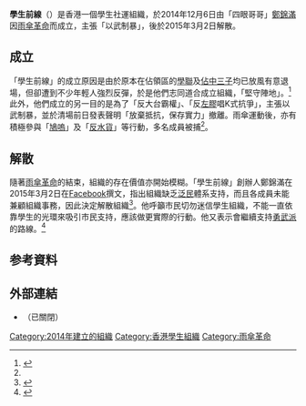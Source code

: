 {{Infobox Political Party
|名字       = 學生前線
|原文名     = {{lang|en|Student Front}}
|图像       = Studentfront.jpg
|所在国家或地区= {{HK}}
|创始人     = [[鄭錦滿|鄭錦滿]]
|建立       = 2014年12月6日
|解散       = 2015年3月2日
|意识形态   = [[反共主義|反共主義]]<br />[[香港民族主義|香港民族主義]]
|宣传口号   = 以武制暴
|国家       = 香港
}}
'''學生前線'''（{{lang-en|'''Student Front'''}}）是香港一個學生社運組織，於2014年12月6日由「四眼哥哥」[[鄭錦滿|鄭錦滿]]因[[雨傘革命|雨傘革命]]而成立，主張「以武制暴」，後於2015年3月2日解散。

==成立==
「學生前線」的成立原因是由於原本在佔領區的[[學聯|學聯]]及[[讓愛與和平佔領中環|佔中三子]]均已放風有意退場，但卻遭到不少年輕人強烈反彈，於是他們志同道合成立組織，「堅守陣地」。<ref>{{cite news|url=http://www.ntdtv.com/xtr/b5/2014/12/06/a1159439.html|title=學生成立「極左」新組織：「學生前線」|newspaper=新唐人電視台|date=2014-12-06|accessdate=2015-04-01|archive-date=2015-04-02|archive-url=https://web.archive.org/web/20150402121224/http://www.ntdtv.com/xtr/b5/2014/12/06/a1159439.html|dead-url=no}}</ref>此外，他們成立的另一目的是為了「反大台霸權」、「反[[左膠|左膠]]唱K式抗爭」，主張以武制暴，並於清場前日發表聲明「放棄抵抗，保存實力」撤離。雨傘運動後，亦有積極參與「[[鳩嗚|鳩嗚]]」及「[[香港境內水貨客問題|反水貨]]」等行動，多名成員被捕<ref name="house"/>。

==解散==
隨著[[雨傘革命|雨傘革命]]的結束，組織的存在價值亦開始模糊。「學生前線」創辦人鄭錦滿在2015年3月2日在[[Facebook|Facebook]]撰文，指出組織缺乏[[泛民|泛民]]體系支持，而且各成員未能兼顧組織事務，因此決定解散組織<ref name="house">{{cite news|url=https://thestandnews.com/politics/%E5%AD%B8%E7%94%9F%E5%89%8D%E7%B7%9A-%E5%AE%A3%E4%BD%88%E8%A7%A3%E6%95%A3/|title=「學生前線」宣佈解散|newspaper=立場新聞|date=2015-03-02|accessdate=2015-04-01|archive-date=2015-03-11|archive-url=https://web.archive.org/web/20150311021858/http://www.thestandnews.com/politics/%E5%AD%B8%E7%94%9F%E5%89%8D%E7%B7%9A-%E5%AE%A3%E4%BD%88%E8%A7%A3%E6%95%A3/|dead-url=no}}</ref>。他呼籲市民切勿迷信學生組織，不能一直依靠學生的光環來吸引市民支持，應該做更實際的行動。他又表示會繼續支持[[本土派_(香港)|勇武派]]的路線。<ref>{{cite news|url=http://hk.apple.nextmedia.com/realtime/news/20150302/53488108|title=「學生前線」突解散 「四眼哥哥」籲勿再迷信「學生組織」|newspaper=蘋果日報（香港）|date=2015-03-02|accessdate=2015-04-01|archive-date=2015-07-01|archive-url=https://web.archive.org/web/20150701030822/http://hk.apple.nextmedia.com/realtime/news/20150302/53488108|dead-url=no}}</ref>

==参考資料==
{{reflist}}

==外部連結==
*{{facebook|StudentFrontHK}}（已關閉）

{{雨傘革命}}
{{香港政黨}}
[[Category:2014年建立的組織|Category:2014年建立的組織]]
[[Category:香港學生組織|Category:香港學生組織]]
[[Category:雨傘革命|Category:雨傘革命]]
